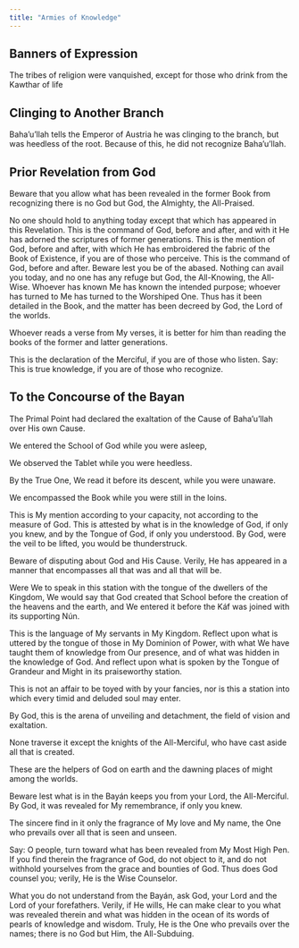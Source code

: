 ```yaml
---
title: "Armies of Knowledge"
---
```


## Banners of Expression

The tribes of religion were vanquished, except for those who drink from the Kawthar of life

## Clinging to Another Branch

Baha'u'llah tells the Emperor of Austria he was clinging to the branch, but was heedless of the root. Because of this, he did not recognize Baha'u'llah.

## Prior Revelation from God

Beware that you allow what has been revealed in the former Book from recognizing there is no God but God, the Almighty, the All-Praised.

No one should hold to anything today except that which has appeared in this Revelation. This is the command of God, before and after, and with it He has adorned the scriptures of former generations. This is the mention of God, before and after, with which He has embroidered the fabric of the Book of Existence, if you are of those who perceive. This is the command of God, before and after. Beware lest you be of the abased. Nothing can avail you today, and no one has any refuge but God, the All-Knowing, the All-Wise. Whoever has known Me has known the intended purpose; whoever has turned to Me has turned to the Worshiped One. Thus has it been detailed in the Book, and the matter has been decreed by God, the Lord of the worlds.

Whoever reads a verse from My verses, it is better for him than reading the books of the former and latter generations.

This is the declaration of the Merciful, if you are of those who listen. Say: This is true knowledge, if you are of those who recognize.

## To the Concourse of the Bayan

The Primal Point had declared the exaltation of the Cause of Baha'u'llah over His own Cause.

We entered the School of God while you were asleep,

We observed the Tablet while you were heedless.

By the True One, We read it before its descent, while you were unaware.

We encompassed the Book while you were still in the loins.

This is My mention according to your capacity, not according to the measure of God. This is attested by what is in the knowledge of God, if only you knew, and by the Tongue of God, if only you understood. By God, were the veil to be lifted, you would be thunderstruck.

Beware of disputing about God and His Cause. Verily, He has appeared in a manner that encompasses all that was and all that will be.

Were We to speak in this station with the tongue of the dwellers of the Kingdom, We would say that God created that School before the creation of the heavens and the earth, and We entered it before the Káf was joined with its supporting Nún.

This is the language of My servants in My Kingdom. Reflect upon what is uttered by the tongue of those in My Dominion of Power, with what We have taught them of knowledge from Our presence, and of what was hidden in the knowledge of God. And reflect upon what is spoken by the Tongue of Grandeur and Might in its praiseworthy station.

This is not an affair to be toyed with by your fancies, nor is this a station into which every timid and deluded soul may enter.

By God, this is the arena of unveiling and detachment, the field of vision and exaltation.

None traverse it except the knights of the All-Merciful, who have cast aside all that is created.

These are the helpers of God on earth and the dawning places of might among the worlds.

Beware lest what is in the Bayán keeps you from your Lord, the All-Merciful. By God, it was revealed for My remembrance, if only you knew.

The sincere find in it only the fragrance of My love and My name, the One who prevails over all that is seen and unseen.

Say: O people, turn toward what has been revealed from My Most High Pen. If you find therein the fragrance of God, do not object to it, and do not withhold yourselves from the grace and bounties of God. Thus does God counsel you; verily, He is the Wise Counselor.

What you do not understand from the Bayán, ask God, your Lord and the Lord of your forefathers. Verily, if He wills, He can make clear to you what was revealed therein and what was hidden in the ocean of its words of pearls of knowledge and wisdom. Truly, He is the One who prevails over the names; there is no God but Him, the All-Subduing.
